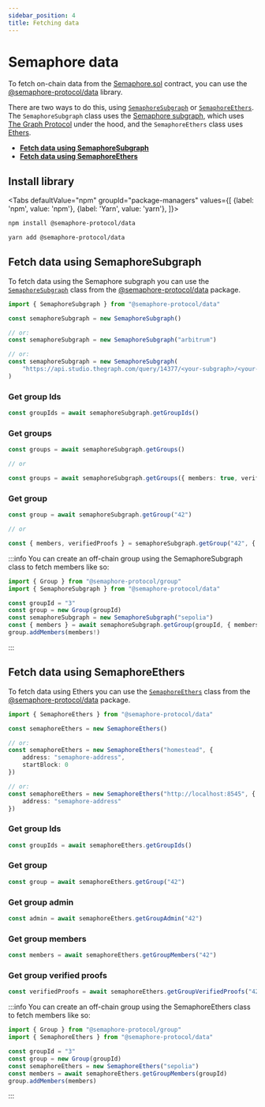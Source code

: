```yaml
---
sidebar_position: 4
title: Fetching data
---
```



# Semaphore data

To fetch on-chain data from the [Semaphore.sol](https://github.com/semaphore-protocol/semaphore/blob/main/packages/contracts/contracts/Semaphore.sol) contract, you can use the [@semaphore-protocol/data](https://github.com/semaphore-protocol/semaphore/tree/main/packages/data) library. 

There are two ways to do this, using [`SemaphoreSubgraph`](https://github.com/semaphore-protocol/semaphore/blob/main/packages/data/src/subgraph.ts) or [`SemaphoreEthers`](https://github.com/semaphore-protocol/semaphore/blob/main/packages/data/src/ethers.ts). The `SemaphoreSubgraph` class uses the [Semaphore subgraph](https://github.com/semaphore-protocol/subgraph), which uses [The Graph Protocol](https://thegraph.com/) under the hood, and the `SemaphoreEthers` class uses [Ethers](https://github.com/ethers-io/ethers.js/).

- [**Fetch data using SemaphoreSubgraph**](#fetch-data-using-semaphoresubgraph)
- [**Fetch data using SemaphoreEthers**](#fetch-data-using-semaphoreethers)

## Install library

<Tabs
defaultValue="npm"
groupId="package-managers"
values={[
{label: 'npm', value: 'npm'},
{label: 'Yarn', value: 'yarn'},
]}>
<TabItem value="npm">

```bash
npm install @semaphore-protocol/data
```

</TabItem>
<TabItem value="yarn">

```bash
yarn add @semaphore-protocol/data
```

</TabItem>
</Tabs>

## Fetch data using SemaphoreSubgraph

To fetch data using the Semaphore subgraph you can use the [`SemaphoreSubgraph`](https://github.com/semaphore-protocol/semaphore/blob/main/packages/data/src/subgraph.ts) class from the [@semaphore-protocol/data](https://github.com/semaphore-protocol/semaphore/tree/main/packages/data) package. 

```typescript
import { SemaphoreSubgraph } from "@semaphore-protocol/data"

const semaphoreSubgraph = new SemaphoreSubgraph()

// or:
const semaphoreSubgraph = new SemaphoreSubgraph("arbitrum")

// or:
const semaphoreSubgraph = new SemaphoreSubgraph(
    "https://api.studio.thegraph.com/query/14377/<your-subgraph>/<your-version>"
)
```

### Get group Ids

```typescript
const groupIds = await semaphoreSubgraph.getGroupIds()
```

### Get groups

```typescript
const groups = await semaphoreSubgraph.getGroups()

// or

const groups = await semaphoreSubgraph.getGroups({ members: true, verifiedProofs: true })
```

### Get group

```typescript
const group = await semaphoreSubgraph.getGroup("42")

// or

const { members, verifiedProofs } = semaphoreSubgraph.getGroup("42", { members: true, verifiedProofs: true })
```

:::info
You can create an off-chain group using the SemaphoreSubgraph class to fetch members like so:

```typescript
import { Group } from "@semaphore-protocol/group"
import { SemaphoreSubgraph } from "@semaphore-protocol/data"

const groupId = "3"
const group = new Group(groupId)
const semaphoreSubgraph = new SemaphoreSubgraph("sepolia")
const { members } = await semaphoreSubgraph.getGroup(groupId, { members: true })
group.addMembers(members!)
```
:::

## Fetch data using SemaphoreEthers

To fetch data using Ethers you can use the [`SemaphoreEthers`](https://github.com/semaphore-protocol/semaphore/blob/main/packages/data/src/ethers.ts) class from the [@semaphore-protocol/data](https://github.com/semaphore-protocol/semaphore/tree/main/packages/data) package. 

```typescript
import { SemaphoreEthers } from "@semaphore-protocol/data"

const semaphoreEthers = new SemaphoreEthers()

// or:
const semaphoreEthers = new SemaphoreEthers("homestead", {
    address: "semaphore-address",
    startBlock: 0
})

// or:
const semaphoreEthers = new SemaphoreEthers("http://localhost:8545", {
    address: "semaphore-address"
})
```

### Get group Ids

```typescript
const groupIds = await semaphoreEthers.getGroupIds()
```

### Get group

```typescript
const group = await semaphoreEthers.getGroup("42")
```

### Get group admin

```typescript
const admin = await semaphoreEthers.getGroupAdmin("42")
```

### Get group members

```typescript
const members = await semaphoreEthers.getGroupMembers("42")
```

### Get group verified proofs

```typescript
const verifiedProofs = await semaphoreEthers.getGroupVerifiedProofs("42")
```

:::info
You can create an off-chain group using the SemaphoreEthers class to fetch members like so:

```typescript
import { Group } from "@semaphore-protocol/group"
import { SemaphoreEthers } from "@semaphore-protocol/data"

const groupId = "3"
const group = new Group(groupId)
const semaphoreEthers = new SemaphoreEthers("sepolia")
const members = await semaphoreEthers.getGroupMembers(groupId)
group.addMembers(members)
```
:::